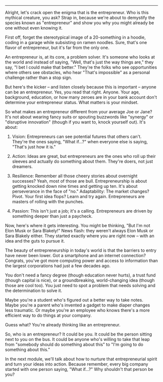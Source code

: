 ***
Alright, let's crack open the enigma that is the entrepreneur. Who is this mythical creature, you ask? Strap in, because we're about to demystify the species known as "entrepreneur" and show you why you might already be one without even knowing it.

First off, forget the stereotypical image of a 20-something in a hoodie, coding in a garage while subsisting on ramen noodles. Sure, that's one flavor of entrepreneur, but it's far from the only one.

An entrepreneur is, at its core, a problem solver. It's someone who looks at the world and instead of saying, "Well, that's just the way things are," they say, "I bet I could make that better." They're the folks who see opportunities where others see obstacles, who hear "That's impossible" as a personal challenge rather than a stop sign.

But here's the kicker – and listen closely because this is important – anyone can be an entrepreneur. Yes, you read that right. Anyone. Your age, background, education, or how many zeroes are in your bank account don't determine your entrepreneur status. What matters is your mindset.

So what makes an entrepreneur different from your average Joe or Jane? It's not about wearing fancy suits or spouting buzzwords like "synergy" or "disruptive innovation" (though if you want to, knock yourself out). It's about:

1. Vision: Entrepreneurs can see potential futures that others can't. They're the ones saying, "What if...?" when everyone else is saying, "That's just how it is."
2. Action: Ideas are great, but entrepreneurs are the ones who roll up their sleeves and actually do something about them. They're doers, not just dreamers.
3. Resilience: Remember all those cheery stories about overnight successes? Yeah, most of those are bull. Entrepreneurship is about getting knocked down nine times and getting up ten. It's about perseverance in the face of "no."
Adaptability: The market changes? Pivot. Your first idea flops? Learn and try again. Entrepreneurs are masters of rolling with the punches.

4. Passion: This isn't just a job; it's a calling. Entrepreneurs are driven by something deeper than just a paycheck.

Now, here's where it gets interesting. You might be thinking, "But I'm not Elon Musk or Sara Blakely!" News flash: they weren't always Elon Musk or Sara Blakely either. They started exactly where you are right now – with an idea and the guts to pursue it.

The beauty of entrepreneurship in today's world is that the barriers to entry have never been lower. Got a smartphone and an internet connection? Congrats, you've got more computing power and access to information than the largest corporations had just a few decades ago.

You don't need a fancy degree (though education never hurts), a trust fund (though capital is nice), or a groundbreaking, world-changing idea (though those are cool too). You just need to spot a problem that needs solving and the determination to solve it.

Maybe you're a student who's figured out a better way to take notes. Maybe you're a parent who's invented a gadget to make diaper changes less traumatic. Or maybe you're an employee who knows there's a more efficient way to do things at your company.

Guess what? You're already thinking like an entrepreneur.

So, who is an entrepreneur? It could be you. It could be the person sitting next to you on the bus. It could be anyone who's willing to take that leap from "somebody should do something about this" to "I'm going to do something about this."

In the next module, we'll talk about how to nurture that entrepreneurial spirit and turn your ideas into action. Because remember, every big company started with one person saying, "What if...?" Why shouldn't that person be you?